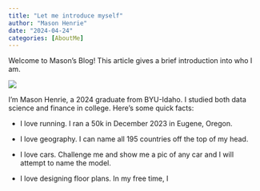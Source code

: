 ```yaml
---
title: "Let me introduce myself"
author: "Mason Henrie"
date: "2024-04-24"
categories: [AboutMe]
---
```


Welcome to Mason's Blog! This article gives a brief introduction into who I am.

![](thumbnail.jpg)

I'm Mason Henrie, a 2024 graduate from BYU-Idaho. I studied both data science and finance in college. Here's some quick facts:

- I love running. I ran a 50k in December 2023 in Eugene, Oregon.

- I love geography. I can name all 195 countries off the top of my head.

- I love cars. Challenge me and show me a pic of any car and I will attempt to name the model.

- I love designing floor plans. In my free time, I 

